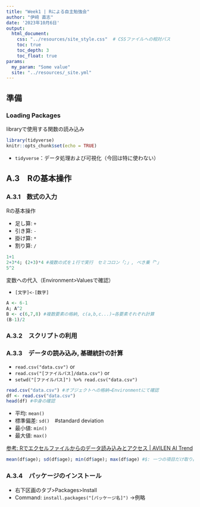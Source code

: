 ```yaml
---
title: "Week1 | Rによる自主勉強会"
author: "伊﨑 直志"
date: '2023年10月6日'
output: 
  html_document:
    css: "../resources/site_style.css"  # CSSファイルへの相対パス
    toc: true
    toc_depth: 3
    toc_float: true
params:
  my_param: "Some value"
  site: "../resources/_site.yml"
---
```

## 準備
### Loading Packages
libraryで使用する関数の読み込み
```r
library(tidyverse)
knitr::opts_chunk$set(echo = TRUE)
```

- `tidyverse`：データ処理および可視化（今回は特に使わない）

## A.3　Rの基本操作
### A.3.1　数式の入力
Rの基本操作

- 足し算: `+`
- 引き算: `-`
- 掛け算: `*`
- 割り算: `/`

```r
1+1
2+3*4; (2+3)*4 #複数の式を１行で実行　セミコロン「;」, べき乗「^」
5^2
```

変数への代入（Environment>Valuesで確認）

- `[文字]<-[数字]`

```r
A <- 6-1
A; A^2
B <- c(6,7,8) #複数要素の格納, c(a,b,c...)→各要素それぞれ計算
(B-1)/2
```

### A.3.2　スクリプトの利用
### A.3.3　データの読み込み, 基礎統計の計算
- `read.csv("data.csv")`    or
- `read.csv("[ファイルパス]/data.csv")`   or
- `setwd("[ファイルパス]") %>% read.csv("data.csv")`

```r
read.csv("data.csv") #オブジェクトへの格納→Environmentにて確認
df <- read.csv("data.csv")
head(df) #中身の確認
```
- 平均: `mean()`
- 標準偏差: `sd()`　#standard deviation
- 最小値: `min()`
- 最大値: `max()`

[参考: Rでエクセルファイルからのデータ読み込みとアクセス | AVILEN AI Trend](https://ai-trend.jp/programming/r-beginner/r-2/)

```r
mean(df$age); sd(df$age); min(df$age); max(df$age) #$: 一つの項目だけ取り出す
```

### A.3.4　パッケージのインストール
- 右下区画のタブ>Packages>Install
- Command: `install.packages("[パッケージ名]")`
→例略